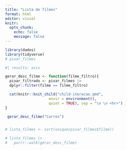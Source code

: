 ```yaml
---
title: "Lista de filmes"
format: html
editor: visual
knitr: 
  opts_chunk: 
    echo: false
    message: false
---
```


```r
library(dados)
library(tidyverse)
# pixar_filmes

```

```r
#| results: asis

gerar_desc_filme <- function(filme_filtro){
  pixar_filtrado <- pixar_filmes |> 
  dplyr::filter(filme == filme_filtro)

  cat(knitr::knit_child("child-iteracao.qmd", 
                    envir = environment(), 
                    quiet = TRUE), sep = "\n \n <hr>")
}

 gerar_desc_filme("Carros")


# lista_filmes <- sort(unique(pixar_filmes$filme))

# lista_filmes |> 
#   purrr::walk(gerar_desc_filme)

```
